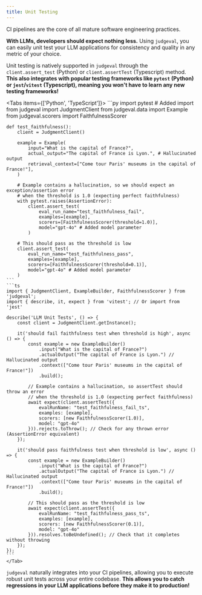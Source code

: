 ```yaml
---
title: Unit Testing
---
```


CI pipelines are the core of all mature software engineering practices. 

**With LLMs, developers should expect nothing less.** 
Using `judgeval`, you can easily unit test your LLM applications for consistency and quality in any metric of your choice.

Unit testing is natively supported in `judgeval` through the `client.assert_test` (Python) or `client.assertTest` (Typescript) method. 
**This also integrates with popular testing frameworks like `pytest` (Python) or `jest`/`vitest` (Typescript), meaning you won't have to learn any new testing frameworks!**

<Tabs items={['Python', 'TypeScript']}>
    <Tab value="Python">
    ```py
    import pytest # Added import
    from judgeval import JudgmentClient
    from judgeval.data import Example
    from judgeval.scorers import FaithfulnessScorer

    def test_faithfulness():
        client = JudgmentClient()
        
        example = Example(
            input="What is the capital of France?",
            actual_output="The capital of France is Lyon.", # Hallucinated output
            retrieval_context=["Come tour Paris' museums in the capital of France!"],
        )

        # Example contains a hallucination, so we should expect an exception/assertion error
        # when the threshold is 1.0 (expecting perfect faithfulness)
        with pytest.raises(AssertionError):
            client.assert_test(
                eval_run_name="test_faithfulness_fail",
                examples=[example],
                scorers=[FaithfulnessScorer(threshold=1.0)],
                model="gpt-4o" # Added model parameter
            )
        
        # This should pass as the threshold is low
        client.assert_test(
            eval_run_name="test_faithfulness_pass",
            examples=[example],
            scorers=[FaithfulnessScorer(threshold=0.1)],
            model="gpt-4o" # Added model parameter
        )
    ```
    ```ts
    import { JudgmentClient, ExampleBuilder, FaithfulnessScorer } from 'judgeval';
    import { describe, it, expect } from 'vitest'; // Or import from 'jest'

    describe('LLM Unit Tests', () => {
        const client = JudgmentClient.getInstance();

        it('should fail faithfulness test when threshold is high', async () => {
            const example = new ExampleBuilder()
                .input("What is the capital of France?")
                .actualOutput("The capital of France is Lyon.") // Hallucinated output
                .context(["Come tour Paris' museums in the capital of France!"])
                .build();

            // Example contains a hallucination, so assertTest should throw an error
            // when the threshold is 1.0 (expecting perfect faithfulness)
            await expect(client.assertTest({
                evalRunName: "test_faithfulness_fail_ts",
                examples: [example],
                scorers: [new FaithfulnessScorer(1.0)],
                model: "gpt-4o"
            })).rejects.toThrow(); // Check for any thrown error (AssertionError equivalent)
        });

        it('should pass faithfulness test when threshold is low', async () => {
            const example = new ExampleBuilder()
                .input("What is the capital of France?")
                .actualOutput("The capital of France is Lyon.") // Hallucinated output
                .context(["Come tour Paris' museums in the capital of France!"])
                .build();
            
            // This should pass as the threshold is low
            await expect(client.assertTest({
                evalRunName: "test_faithfulness_pass_ts",
                examples: [example],
                scorers: [new FaithfulnessScorer(0.1)],
                model: "gpt-4o"
            })).resolves.toBeUndefined(); // Check that it completes without throwing
        });
    });
    ```
    </Tab>
</Tabs>

`judgeval` naturally integrates into your CI pipelines, allowing you to execute robust unit tests across your entire codebase. 
**This allows you to catch regressions in your LLM applications before they make it to production!**


